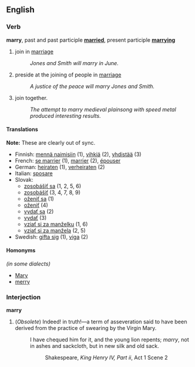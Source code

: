 == English ==
=== Verb ===
'''marry''', past and past participle '''[[married]]''', present participle '''[[marrying]]'''

# join in [[marriage]]
#: ''Jones and Smith will marry in June.''
# preside at the joining of people in [[marriage]]
#: ''A justice of the peace will marry Jones and Smith.''
# join together.
#: ''The attempt to marry medieval plainsong with speed metal produced interesting results.''

==== Translations ====
'''Note:''' These are clearly out of sync.
*Finnish: [[mennä naimisiin]] (1), [[vihkiä]] (2), [[yhdistää]] (3)
*French: [[se marrier]] (1), [[marrier]] (2), [[épouser]]
*German: [[heiraten]] (1), [[verheiraten]] (2)
*Italian: [[sposare]]
*Slovak: 
**[[zosobášiť sa]] (1, 2, 5, 6)
**[[zosobášiť]] (3, 4, 7, 8, 9)
**[[oženiť sa]] (1)
**[[oženiť]] (4)
**[[vydať sa]] (2)
**[[vydať]] (3)
**[[vziať si za manželku]] (1, 6)
**[[vziať si za manžela]] (2, 5)
*Swedish: [[gifta sig]] (1), [[viga]] (2)

====Homonyms====
''(in some dialects)''
*[[Mary]]
*[[merry]]

===Interjection===
'''marry'''

#(''Obsolete'') Indeed! in truth!&mdash;a term of asseveration said to have been derived from the practice of swearing by the Virgin Mary.
#:I have chequed him for it, and the young lion repents; ''marry'', not in ashes and sackcloth, but in new silk and old sack.
#::Shakespeare, ''King Henry IV, Part ii'', Act 1 Scene 2